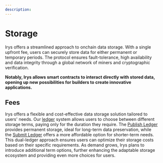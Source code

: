 ```yaml
---
description:
---
```


# Storage

Irys offers a streamlined approach to onchain data storage. With a single upfront fee, users can securely store data for either permanent or temporary periods. The protocol ensures fault-tolerance, high availability and data integrity through a global network of miners and cryptographic verification.

**Notably, Irys allows smart contracts to interact directly with stored data, opening up new possibilities for builders to create innovative applications.**

## Fees

Irys offers a flexible and cost-effective data storage solution tailored to users' needs. Our [ledger](/protocol/ledgers) system allows users to choose between different storage terms, paying only for the duration they require. The [Publish Ledger](/protocol/ledgers#permanent-data-publish-ledger) provides permanent storage, ideal for long-term data preservation, while the [Submit Ledger](/protocol/ledgers#submit-ledger) offers a more affordable option for shorter-term needs. This dual-ledger approach ensures users can optimize their storage costs based on their specific requirements. As demand grows, Irys plans to introduce additional term options, further enhancing the adaptable storage ecosystem and providing even more choices for users.
